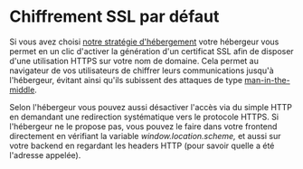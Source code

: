 # Chiffrement SSL par défaut

Si vous avez choisi [notre stratégie d'hébergement](#présentation-de-quelques-acteurs) votre hébergeur vous permet en un clic d'activer la génération d'un certificat SSL afin de disposer d'une utilisation HTTPS sur votre nom de domaine. Cela permet au navigateur de vos utilisateurs de chiffrer leurs communications jusqu'à l'hébergeur, évitant ainsi qu'ils subissent des attaques de type [man-in-the-middle](https://en.wikipedia.org/wiki/Man-in-the-middle_attack).

Selon l'hébergeur vous pouvez aussi désactiver l'accès via du simple HTTP en demandant une redirection systématique vers le protocole HTTPS. Si l'hébergeur ne le propose pas, vous pouvez le faire dans votre frontend directement en vérifiant la variable _window.location.scheme,_ et aussi sur votre backend en regardant les headers HTTP (pour savoir quelle a été l'adresse appelée).
